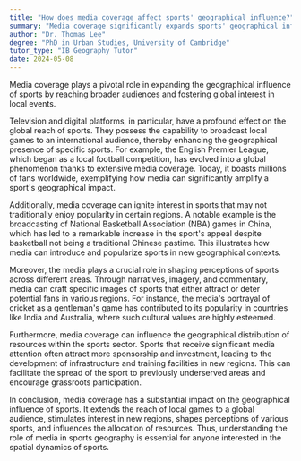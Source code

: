 ```yaml
---
title: "How does media coverage affect sports' geographical influence?"
summary: "Media coverage significantly expands sports' geographical influence by reaching wider audiences and promoting global interest in local games."
author: "Dr. Thomas Lee"
degree: "PhD in Urban Studies, University of Cambridge"
tutor_type: "IB Geography Tutor"
date: 2024-05-08
---
```


Media coverage plays a pivotal role in expanding the geographical influence of sports by reaching broader audiences and fostering global interest in local events.

Television and digital platforms, in particular, have a profound effect on the global reach of sports. They possess the capability to broadcast local games to an international audience, thereby enhancing the geographical presence of specific sports. For example, the English Premier League, which began as a local football competition, has evolved into a global phenomenon thanks to extensive media coverage. Today, it boasts millions of fans worldwide, exemplifying how media can significantly amplify a sport's geographical impact.

Additionally, media coverage can ignite interest in sports that may not traditionally enjoy popularity in certain regions. A notable example is the broadcasting of National Basketball Association (NBA) games in China, which has led to a remarkable increase in the sport's appeal despite basketball not being a traditional Chinese pastime. This illustrates how media can introduce and popularize sports in new geographical contexts.

Moreover, the media plays a crucial role in shaping perceptions of sports across different areas. Through narratives, imagery, and commentary, media can craft specific images of sports that either attract or deter potential fans in various regions. For instance, the media's portrayal of cricket as a gentleman's game has contributed to its popularity in countries like India and Australia, where such cultural values are highly esteemed.

Furthermore, media coverage can influence the geographical distribution of resources within the sports sector. Sports that receive significant media attention often attract more sponsorship and investment, leading to the development of infrastructure and training facilities in new regions. This can facilitate the spread of the sport to previously underserved areas and encourage grassroots participation.

In conclusion, media coverage has a substantial impact on the geographical influence of sports. It extends the reach of local games to a global audience, stimulates interest in new regions, shapes perceptions of various sports, and influences the allocation of resources. Thus, understanding the role of media in sports geography is essential for anyone interested in the spatial dynamics of sports.
    
